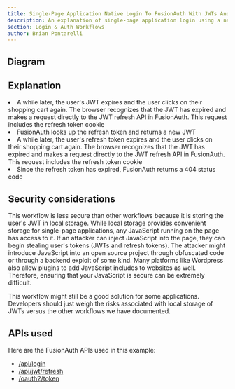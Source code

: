 ```yaml
---
title: Single-Page Application Native Login To FusionAuth With JWTs And Refresh Tokens In Local Storage
description: An explanation of single-page application login using a native login form that submits directly to FusionAuth with JWTs in local storage and refresh tokens in cookies
section: Login & Auth Workflows
author: Brian Pontarelli
---
```


<Intro/>

## Diagram

<Legend/>

<Diagram/>

## Explanation

<OrderedList>
  <Step1/>
  <Step2/>
  <Step3/>
  <Step4/>
  <Step5/>
  <Step6/>
  <li>A while later, the user's JWT expires and the user clicks on their shopping cart again. The browser recognizes that the JWT has expired and makes a request directly to the JWT refresh API in FusionAuth. This request includes the refresh token cookie</li>
  <li>FusionAuth looks up the refresh token and returns a new JWT</li>
  <Step7/>
  <Step8/>
  <li>A while later, the user's refresh token expires and the user clicks on their shopping cart again. The browser recognizes that the JWT has expired and makes a request directly to the JWT refresh API in FusionAuth. This request includes the refresh token cookie</li>
  <li>Since the refresh token has expired, FusionAuth returns a 404 status code</li>
  <Step9/>
  <Step10/>
  <Step11/>
  <Step12/>
  <Step13/>
  <Step14/>
  <Step15/>
  <Step16/>
  <Step17/>
</OrderedList>

## Security considerations

This workflow is less secure than other workflows because it is storing the user's JWT in local storage. While local storage provides convenient storage for single-page applications, any JavaScript running on the page has access to it. If an attacker can inject JavaScript into the page, they can begin stealing user's tokens (JWTs and refresh tokens). The attacker might introduce JavaScript into an open source project through obfuscated code or through a backend exploit of some kind. Many platforms like Wordpress also allow plugins to add JavaScript includes to websites as well. Therefore, ensuring that your JavaScript is secure can be extremely difficult.

This workflow might still be a good solution for some applications. Developers should just weigh the risks associated with local storage of JWTs versus the other workflows we have documented.

## APIs used

Here are the FusionAuth APIs used in this example:

* [/api/login](/docs/apis/login#authenticate-a-user)
* [/api/jwt/refresh](/docs/apis/jwt#refresh-a-jwt)
* [/oauth2/token](/docs/lifecycle/authenticate-users/oauth/endpoints#refresh-token-grant-request)
